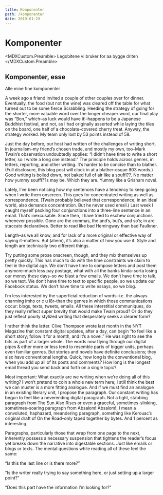 ```yaml
---
title: Komponenter
path: /komponenter
date: 2019-01-29
---
```



# Komponenter
<MDXCustom.Preamble>
Legobitene vi bruker for aa bygge driten
</MDXCustom.Preamble>

## Komponenter, esse

Alle mine fine komponenter

A week ago a friend invited a couple of other couples over for dinner. Eventually, the food (but not the wine) was cleared off the table for what turned out to be some fierce Scrabbling. Heeding the strategy of going for the shorter, more valuable word over the longer cheaper word, our final play was “Bon,” which–as luck would have it!–happens to be a Japanese Buddhist festival, and not, as I had originally asserted while laying the tiles on the board, one half of a chocolate-covered cherry treat. Anyway, the strategy worked. My team only lost by 53 points instead of 58.

Just the day before, our host had written of the challenges of writing short. In journalism–my friend’s chosen trade, and mostly my own, too–Mark Twain’s observation undoubtedly applies: “I didn’t have time to write a short letter, so I wrote a long one instead.” The principle holds across genres, in letters, reporting, and other writing. It’s harder to be concise than to blather. (Full disclosure, this blog post will clock in at a blather-esque 803 words.) Good writing is boiled down, not baked full of air like a souffl??. No matter how yummy souffl??s may be. Which they are. Yummy like a Grisham novel.

Lately, I’ve been noticing how my sentences have a tendency to keep going when I write them onscreen. This goes for concentrated writing as well as correspondence. (Twain probably believed that correspondence, in an ideal world, also demands concentration. But he never used email.) Last week I caught myself packing four conjunctions into a three-line sentence in an email. That’s inexcusable. Since then, I have tried to eschew conjunctions whenever possible. Gone are the commas, the and’s, but’s, and so’s; in are staccato declaratives. Better to read like bad Hemingway than bad Faulkner.

Length–as we all know, and for lack of a more original or effective way of saying it–matters. But (ahem), it’s also a matter of how you use it. Style and length are technically two different things.

Try putting some prose onscreen, though, and they mix themselves up pretty quickly. This has much to do with the time constraints we claim to feel in the digital age. We don’t have time to compose letters and post them anymore–much less pay postage, what with all the banks kinda-sorta losing our money these days–so we blast a few emails. We don’t have time to talk, so we text. We don’t have time to text to specific people, so we update our Facebook status. We don’t have time to write essays, so we blog.

I’m less interested by the superficial reduction of words–i.e. the always charming imho or c u l8r–than the genres in which those communications occur: blogs, texts, tweets, emails. All these interstitial communiques, do they really reflect super brevity that would make Twain proud? Or do they just reflect poorly stylized writing that desperately seeks a clearer form?

I rather think the latter. Clive Thompson wrote last month in the NYT Magazine that constant digital updates, after a day, can begin “to feel like a short story; follow it for a month, and it’s a novel.” He was right to see the bits as part of a larger whole. The words now flying through our digital pipes & ether more or less tend to resemble parts of bigger units, perhaps even familiar genres. But stories and novels have definite conclusions; they also have conventional lengths. Quick, how long is the conventional blog, when you add up all of its posts and comments? How long is the longest email thread you send back and forth on a single topic?

Most important: What exactly are we writing when we’re doing all of this writing? I won’t pretend to coin a whole new term here; I still think the best we can muster is a more fitting analogue. And if we must find an analogue in an existing literary unit, I propose the paragraph. Our constant writing has begun to feel like a neverending digital paragraph. Not a tight, stabbing paragraph from The Sun Also Rises or even a graceful, sometimes-slinking, sometimes-soaring paragraph from Absalom! Absalom!, I mean a convoluted, haphazard, meandering paragraph, something like Kerouac’s original draft of On the Road–only taped together by bytes. And 1 percent as interesting.

Paragraphs, particularly those that wrap from one page to the next, inherently possess a necessary suspension that tightens the reader’s focus yet breaks down the narrative into digestable sections. Just like emails or blogs or texts. The mental questions while reading all of these feel the same:

“Is this the last line or is there more?”

“Is the writer really trying to say something here, or just setting up a larger point?”

“Does this part have the information I’m looking for?”
